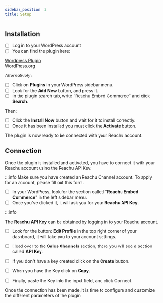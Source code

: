 ```yaml
---
sidebar_position: 3
title: Setup
---
```


## Installation

- [ ] Log in to your WordPress account
- [ ] You can find the plugin here:

<div class="homepage-section two-cols">
  <div class="section-content">
    <a class="homepage-card2">
      <div class="card-content">
        <div class="imagelogo">
          <img alt="" src="https://s.w.org/favicon.ico?2" />
        </div>
        <a href="https://wordpress.org/plugins/reachu-embed-commerce/">
          Wordpress Plugin
        </a>
        <div class="description2">WordPress.org</div>
      </div>
    </a>
  </div>
</div>

_Alternatively_:

- [ ] Click on **Plugins** in your WordPress sidebar menu.
- [ ] Look for the **Add New** button, and press it.
- [ ] In the plugin search tab, write “Reachu Embed Commerce” and click
      **Search**.

Then:

- [ ] Click the **Install Now** button and wait for it to install correctly.
- [ ] Once it has been installed you must click the **Activate** button.

The plugin is now ready to be connected with your Reachu account.

## Connection

Once the plugin is installed and activated, you have to connect it with your
Reachu account using the Reachu API Key.

:::info Make sure you have created an Reachu Channel account. To apply for an
account, please fill out this form.

- [ ] In your WordPress, look for the section called "**Reachu Embed Commerce**"
      in the left sidebar menu.
- [ ] Once you've clicked it, it will ask you for your **Reachu API Key**.

:::info

The **Reachu API Key** can be obtained by
[logging](https://dashboard.reachu.io/login) in to your Reachu account.

- [ ] Look for the button: **Edit Profile** in the top right corner of your
      dashboard, it will take you to your account settings.
- [ ] Head over to the **Sales Channels** section, there you will see a section
      called **API Key**.
- [ ] If you don't have a key created click on the **Create** button.
- [ ] When you have the Key click on **Copy**.

- [ ] Finally, paste the Key into the input field, and click Connect.

Once the connection has been made, it is time to configure and customize the
different parameters of the plugin.
